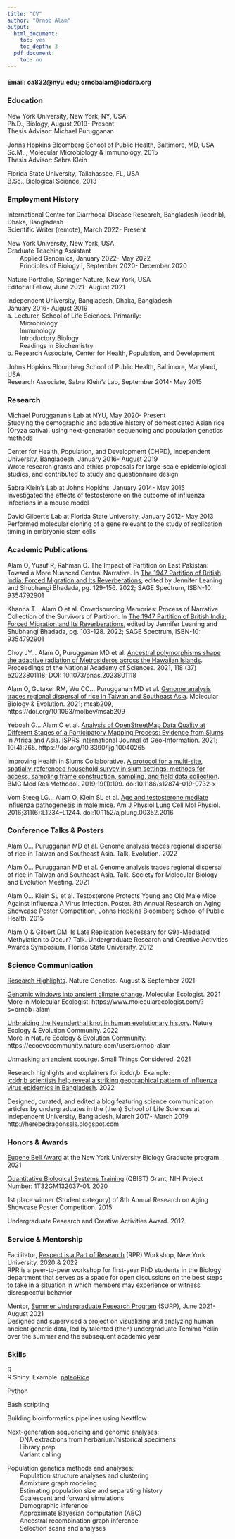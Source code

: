 ```yaml
---
title: "CV"
author: "Ornob Alam"
output:
  html_document:
    toc: yes
    toc_depth: 3
  pdf_document:
    toc: no
---
```

 
#### Email: oa832@nyu.edu; ornobalam@icddrb.org
 
### Education 
New York University, New York, NY, USA\
Ph.D., Biology, August 2019- Present\
Thesis Advisor: Michael Purugganan  

Johns Hopkins Bloomberg School of Public Health, Baltimore, MD, USA\
Sc.M. 	, Molecular Microbiology & Immunology, 2015\
Thesis Advisor: Sabra Klein  
  
Florida State University, Tallahassee, FL, USA\
B.Sc., Biological Science, 2013  

 
### Employment History
International Centre for Diarrhoeal Disease Research, Bangladesh (icddr,b), Dhaka, Bangladesh\
Scientific Writer (remote), March 2022- Present  

New York University, New York, USA\
Graduate Teaching Assistant\
&emsp;&emsp;Applied Genomics, January 2022- May 2022\
&emsp;&emsp;Principles of Biology I, September 2020- December 2020  

Nature Portfolio, Springer Nature, New York, USA\
Editorial Fellow, June 2021- August 2021  

Independent University, Bangladesh, Dhaka, Bangladesh\
January 2016- August 2019\
a. Lecturer, School of Life Sciences. Primarily:  
&emsp;&emsp;Microbiology\
&emsp;&emsp;Immunology\
&emsp;&emsp;Introductory Biology\
&emsp;&emsp;Readings in Biochemistry\
b. Research Associate, Center for Health, Population, and Development  

Johns Hopkins Bloomberg School of Public Health, Baltimore, Maryland, USA\
Research Associate, Sabra Klein’s Lab, September 2014- May 2015 

### Research
Michael Purugganan’s Lab at NYU, May 2020- Present\
Studying the demographic and adaptive history of domesticated Asian rice (Oryza sativa), using next-generation sequencing and population genetics methods  

Center for Health, Population, and Development (CHPD), Independent University, Bangladesh, January 2016- August 2019\
Wrote research grants and ethics proposals for large-scale epidemiological studies, and contributed to study and questionnaire design  

Sabra Klein’s Lab at Johns Hopkins, January 2014- May 2015\
Investigated the effects of testosterone on the outcome of influenza infections in a mouse model  

David Gilbert’s Lab at Florida State University, January 2012- May 2013\
Performed molecular cloning of a gene relevant to the study of replication timing in embryonic stem cells

### Academic Publications
Alam O, Yusuf R, Rahman O. The Impact of Partition on East Pakistan: Toward a More Nuanced Central Narrative. In [The 1947 Partition of British India: Forced Migration and Its Reverberations](https://spectrum.sagepub.in/book/the-1947-partition-of-British-India-Jennifer-Leaning-9789354792908/20), edited by Jennifer Leaning and Shubhangi Bhadada, pg. 129-156. 2022; SAGE Spectrum, ISBN-10: 9354792901  

Khanna T… Alam O et al. Crowdsourcing Memories: Process of Narrative Collection of the Survivors of Partition. In [The 1947 Partition of British India: Forced Migration and Its Reverberations](https://spectrum.sagepub.in/book/the-1947-partition-of-British-India-Jennifer-Leaning-9789354792908/20), edited by Jennifer Leaning and Shubhangi Bhadada, pg. 103-128. 2022; SAGE Spectrum, ISBN-10: 9354792901  

Choy JY… Alam O, Purugganan MD et al. [Ancestral polymorphisms shape the adaptive radiation of Metrosideros across the Hawaiian Islands](https://www.pnas.org/doi/10.1073/pnas.2023801118). Proceedings of the National Academy of Sciences. 2021, 118 (37) e2023801118; DOI: 10.1073/pnas.2023801118  

Alam O, Gutaker RM, Wu CC… Purugganan MD et al. [Genome analysis traces regional dispersal of rice in Taiwan and Southeast Asia](https://academic.oup.com/mbe/article/38/11/4832/6317837). Molecular Biology & Evolution. 2021; msab209, https://doi.org/10.1093/molbev/msab209  

Yeboah G… Alam O et al. [Analysis of OpenStreetMap Data Quality at Different Stages of a Participatory Mapping Process: Evidence from Slums in Africa and Asia](https://www.mdpi.com/2220-9964/10/4/265/htm). ISPRS International Journal of Geo-Information. 2021; 10(4):265. https://doi.org/10.3390/ijgi10040265  

Improving Health in Slums Collaborative. [A protocol for a multi-site, spatially-referenced household survey in slum settings: methods for access, sampling frame construction, sampling, and field data collection](https://bmcmedresmethodol.biomedcentral.com/articles/10.1186/s12874-019-0732-x). BMC Med Res Methodol. 2019;19(1):109. doi:10.1186/s12874-019-0732-x  

Vom Steeg LG… Alam O, Klein SL  et al. [Age and testosterone mediate influenza pathogenesis in male mice](https://journals.physiology.org/doi/full/10.1152/ajplung.00352.2016). Am J Physiol Lung Cell Mol Physiol. 2016;311(6):L1234–L1244. doi:10.1152/ajplung.00352.2016 

### Conference Talks & Posters
Alam O… Purugganan MD et al. Genome analysis traces regional dispersal of rice in Taiwan and Southeast Asia. Talk. Evolution. 2022  

Alam O… Purugganan MD et al. Genome analysis traces regional dispersal of rice in Taiwan and Southeast Asia. Talk. Society for Molecular Biology and Evolution Meeting. 2021  

Alam O… Klein SL et al. Testosterone Protects Young and Old Male Mice Against Influenza A Virus Infection. Poster. 8th Annual Research on Aging Showcase Poster Competition, Johns Hopkins Bloomberg School of Public Health. 2015  

Alam O & Gilbert DM. Is Late Replication Necessary for G9a-Mediated Methylation to Occur? Talk. Undergraduate Research and Creative Activities Awards Symposium, Florida State University. 2012

### Science Communication
[Research Highlights](https://www.nature.com/search?q=ornob+alam&journal=). Nature Genetics. August & September 2021  

[Genomic windows into ancient climate change](https://www.molecularecologist.com/2021/05/04/genomic-windows-into-ancient-climate-change/). Molecular Ecologist. 2021\
More in Molecular Ecologist: https://www.molecularecologist.com/?s=ornob+alam  

[Unbraiding the Neanderthal knot in human evolutionary history](https://ecoevocommunity.nature.com/posts/unbraiding-the-neanderthal-knot-in-human-evolutionary-history). Nature Ecology & Evolution Community. 2022\
More in Nature Ecology & Evolution Community: 
https://ecoevocommunity.nature.com/users/ornob-alam  

[Unmasking an ancient scourge](https://schaechter.asmblog.org/schaechter/2021/01/unmasking-an-ancient-scourge.html). Small Things Considered. 2021  

Research highlights and explainers for icddr,b. Example: \
[icddr,b scientists help reveal a striking geographical pattern of influenza virus epidemics in Bangladesh](https://www.icddrb.org/news-and-events/news?id=895). 2022  

Designed, curated, and edited a blog featuring science communication articles by undergraduates in the (then) School of Life Sciences at Independent University, Bangladesh, March 2017- March 2019\
http://herebedragonssls.blogspot.com

### Honors & Awards 
[Eugene Bell Award](https://as.nyu.edu/departments/biology/academics/graduate-student-awards.html) at the New York University Biology Graduate program. 2021  

[Quantitative Biological Systems Training](https://as.nyu.edu/departments/biology/academics/phd/qbist-program.html) (QBIST) Grant, NIH Project Number: 1T32GM132037-01. 2020  

1st place winner (Student category) of 8th Annual Research on Aging Showcase Poster Competition. 2015  

Undergraduate Research and Creative Activities Award. 2012

### Service & Mentorship
Facilitator, [Respect is a Part of Research](http://www.respectispartofresearch.com/) (RPR) Workshop, New York University. 2020 & 2022\
RPR is a peer-to-peer workshop for first-year PhD students in the Biology department that serves as a space for open discussions on the best steps to take in a situation in which members may experience or witness disrespectful behavior  

Mentor, [Summer Undergraduate Research Program](https://as.nyu.edu/departments/biology/outreach/surp.html) (SURP), June 2021- August 2021\
Designed and supervised a project on visualizing and analyzing human ancient genetic data, led by talented (then) undergraduate Temima Yellin over the summer and the subsequent academic year


### Skills

R\
R Shiny. Example: [paleoRice](https://ornob.shinyapps.io/paleorice/)

Python  

Bash scripting  

Building bioinformatics pipelines using Nextflow  

Next-generation sequencing and genomic analyses:\
&emsp;&emsp;DNA extractions from herbarium/historical specimens\
&emsp;&emsp;Library prep\
&emsp;&emsp;Variant calling  

Population genetics methods and analyses:\
&emsp;&emsp;Population structure analyses and clustering\
&emsp;&emsp;Admixture graph modeling\
&emsp;&emsp;Estimating population size and separating history\
&emsp;&emsp;Coalescent and forward simulations\
&emsp;&emsp;Demographic inference\
&emsp;&emsp;Approximate Bayesian computation (ABC)\
&emsp;&emsp;Ancestral recombination graph inference\
&emsp;&emsp;Selection scans and analyses

